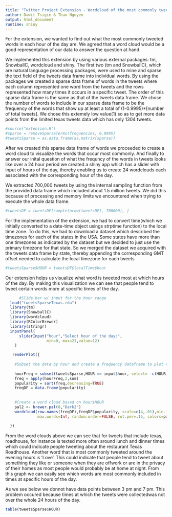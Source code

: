 ```yaml
---
title: "Twitter Project Extension - Wordcloud of the most commonly tweeted Words"
author: Dawit Tsigie & Thao Nguyen
output: html_document
runtime: shiny
---
```

For the extension, we wanted to find out what the most commonly tweeted words in each hour of the day are. We agreed that a word cloud would be a good representation of our data to answer the question at hand. 

We implemented this extension by using various external packages:  tm, SnowballC, wordcloud and shiny. The first two (tm and SnowballC), which are natural language processing packages, were used to mine and sparse the text field of the tweets data frame into individual words. By using the packages we created a sparse data frame of words in the tweets where each column represented one word from the tweets and the rows represented how many times it occurs in a specific tweet. The order of this sparse data frame is the same as that of the tweets data frame. We chose the number of words to include in our sparse data frame to be the frequency of the words that show up at least a total of (1-0.9995)*[number of total tweets]. We chose this extemely low value(1) so as to get more data points from the limited texas tweets data which has only 1304 tweets.


```r
#source("extension.R")
#sparse = removeSparseTerms(frequencies, 0.9995)
#tweetsSparse = as.data.frame(as.matrix(sparse))

```



After we created this sparse data frame of words we proceeded to create a word cloud to visualize the words that occur most commonly. And finally to answer our inital question of what the frequncy of the words in tweets looks like over a 24 hour period we created a shiny app which has a slider with input of hours of the day, thereby enabling us to create 24 wordclouds each associated with the corresponding hour of the day.

We extracted 700,000 tweets by using the internal sampling function from the provided data frame which included about 1.5 million tweets. We did this because of processing and memory limits we encountered when trying to execute the whole data frame.

```r

#tweetsDF = tweetsDF[sample(nrow(tweetsDF), 700000), ]

```



For the implementation of the extension, we had to convert time(which we initially converted to a date-time object usings strptime function) to the local time zone. To do this, we had to download a dataset which described the timezones for each of the states in the USA. Some states have more than one timezones as indicated by the dataset but we decided to just use the primary timezone for that state. So we merged the dataset we acquired with the tweets data frame by state, thereby appending the corresponding GMT offset needed to calculate the local timezone for each tweets 

```r
#tweetsSparse$HOUR = tweetsDF$localTime$hour

```


Our extension helps us visualize what word is tweeted most at which hours of the day. By making this visualization we can see that people tend to tweet certain words more at specific times of the day. 

```r
      #Slide bar w/ input for the hour range
  load("tweetsSparseTexas.rda")
  library(tm)
  library(SnowballC)
  library(wordcloud)
  library(RColorBrewer)
  library(stringr)
  inputPanel(
      sliderInput("hour","Select hour of the day:",
                  min=0, max=23,value=12)
    )
```

```r

   renderPlot({
    
    #Subset the data by hour and create a frequency dataframe to plot the word cloud
   
    hourFreq = subset(tweetsSparse,HOUR == input$hour, select= -c(HOUR,amp))
    freq = apply(hourFreq,2,sum)
    popularity = sort(freq,decreasing=TRUE)
    freqDF = data.frame(popularity)
    
    
    #Create a word cloud based on hour$HOUR
    pal2 <- brewer.pal(8,"Dark2")
    wordcloud(row.names(freqDF),freqDF$popularity, scale=c(4,.01),min.freq=1,
              max.words=Inf, random.order=FALSE, rot.per=.15, colors=pal2)
    
  })


```

From the word clouds above we can see that for tweets that include texas, roadhouse, for instance is texted more often around lunch and dinner times which could indicate people tweeting about the restaurant Texas Roadhouse. Another word that is most commonly tweeted around the evening hours is 'Love'. This could indicate that people tend to tweet about something they like or someone when they are offwork or are in the privacy of their homes as most people would probably be at home at night. From this graph we can easily see which words are most commonly included in times at specific hours of the day.

As we see below we donnot have data points between 3 pm and 7 pm. This problem occured because times at which the tweets were collectedwas not over the whole 24 hours of the day.

```r

table(tweetsSparse$HOUR)

```